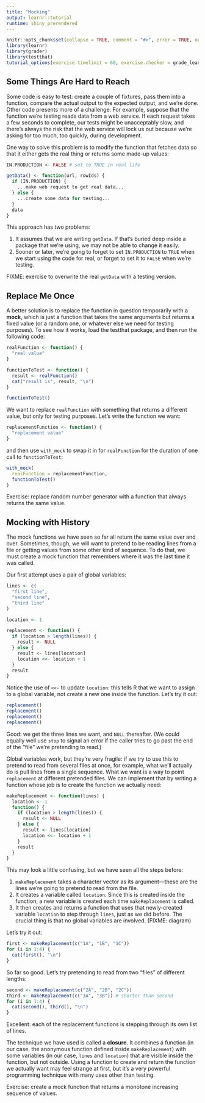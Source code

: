 ```yaml
---
title: "Mocking"
output: learnr::tutorial
runtime: shiny_prerendered
---
```


```r
knitr::opts_chunk$set(collapse = TRUE, comment = "#>", error = TRUE, out.width = "100%")
library(learnr)
library(grader)
library(testthat)
tutorial_options(exercise.timelimit = 60, exercise.checker = grade_learnr)
```

## Some Things Are Hard to Reach

Some code is easy to test: create a couple of fixtures, pass them into a function, compare the actual output to the expected output, and we're done. Other code presents more of a challenge. For example, suppose that the function we're testing reads data from a web service. If each request takes a few seconds to complete, our tests might be unacceptably slow, and there's always the risk that the web service will lock us out because we're asking for too much, too quickly, during development.

One way to solve this problem is to modify the function that fetches data so that it either gets the real thing or returns some made-up values:

```r
IN.PRODUCTION <- FALSE # set to TRUE in real life

getData() <- function(url, rowIds) {
  if (IN.PRODUCTION) {
    ...make web request to get real data...
  } else {
    ...create some data for testing...
  }
  data
}
```

This approach has two problems:

1.  It assumes that we are writing `getData`. If that's buried deep inside a package that we're using, we may not be able to change it easily.
2.  Sooner or later, we're going to forget to set `IN.PRODUCTION` to `TRUE` when we start using the code for real,
    or forget to set it to `FALSE` when we're testing.

FIXME: exercise to overwrite the real `getData` with a testing version.

## Replace Me Once

A better solution is to replace the function in question temporarily with a **mock**, which is just a function that takes the same arguments but returns a fixed value (or a random one, or whatever else we need for testing purposes). To see how it works, load the testthat package, and then run the following code:

```r
realFunction <- function() {
  "real value"
}

functionToTest <- function() {
  result <- realFunction()
  cat("result is", result, "\n")
}

functionToTest()
```

We want to replace `realFunction` with something that returns a different value, but only for testing purposes. Let's write the function we want:

```r
replacementFunction <- function() {
  "replacement value"
}
```

and then use `with_mock` to swap it in for `realFunction` for the duration of one call to `functionToTest`:

```r
with_mock(
  realFunction = replacementFunction,
  functionToTest()
)
```

Exercise: replace random number generator with a function that always returns the same value.

## Mocking with History

The mock functions we have seen so far all return the same value over and over. Sometimes, though, we will want to pretend to be reading lines from a file or getting values from some other kind of sequence. To do that, we must create a mock function that remembers where it was the last time it was called.

Our first attempt uses a pair of global variables:

```r
lines <- c(
  "first line",
  "second line",
  "third line"
)

location <- 1

replacement <- function() {
  if (location > length(lines)) {
    result <- NULL
  } else {
    result <- lines[location]
    location <<- location + 1
  }
  result
}
```

Notice the use of `<<-` to update `location`: this tells R that we want to assign to a global variable, not create a new one inside the function. Let's try it out:

```r
replacement()
replacement()
replacement()
replacement()
```

Good: we get the three lines we want, and `NULL` thereafter. (We could equally well use `stop` to signal an error if the caller tries to go past the end of the "file" we're pretending to read.)

Global variables work, but they're very fragile: if we try to use this to pretend to read from several files at once, for example, what we'll actually do is pull lines from a single sequence. What we want is a way to point `replacement` at different pretended files. We can implement that by writing a function whose job is to create the function we actually need:

```r
makeReplacement <- function(lines) {
  location <- 1
  function() {
    if (location > length(lines)) {
      result <- NULL
    } else {
      result <- lines[location]
      location <<- location + 1
    }
    result
  }
}
```

This may look a little confusing, but we have seen all the steps before:

1.  `makeReplacement` takes a character vector as its argument---these are the lines we're going to pretend to read from the file.
2.  It creates a variable called `location`. Since this is created inside the function, a new variable is created each time `makeReplacement` is called.
3.  It then creates and returns a function that uses that newly-created variable `location` to step through `lines`, just as we did before. The crucial thing is that no global variables are involved. (FIXME: diagram)

Let's try it out:

```r
first <- makeReplacement(c("1A", "1B", "1C"))
for (i in 1:4) {
  cat(first(), "\n")
}
```

So far so good. Let's try pretending to read from two "files" of different lengths:

```r
second <- makeReplacement(c("2A", "2B", "2C"))
third <- makeReplacement(c("3A", "3B")) # shorter than second
for (i in 1:4) {
  cat(second(), third(), "\n")
}
```

Excellent: each of the replacement functions is stepping through its own list of lines.

The technique we have used is called a **closure**. It combines a function (in our case, the anonymous function defined inside `makeReplacement`) with some variables (in our case, `lines` and `location`) that are visible inside the function, but not outside. Using a function to create and return the function we actually want may feel strange at first, but it's a very powerful programming technique with many uses other than testing.

Exercise: create a mock function that returns a monotone increasing sequence of values.